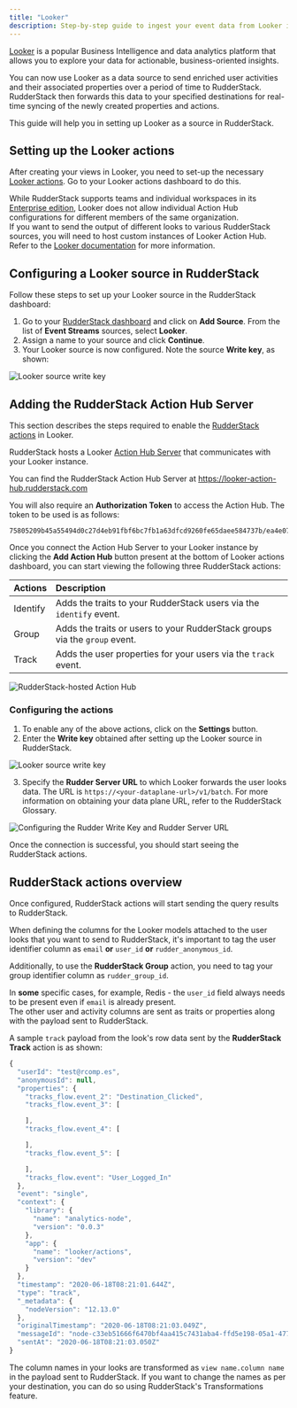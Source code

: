 ```yaml
---
title: "Looker"
description: Step-by-step guide to ingest your event data from Looker into RudderStack.
---
```


[Looker](https://looker.com/) is a popular Business Intelligence and data analytics platform that allows you to explore your data for actionable, business-oriented insights.

You can now use Looker as a data source to send enriched user activities and their associated properties over a period of time to RudderStack. RudderStack then forwards this data to your specified destinations for real-time syncing of the newly created properties and actions.

This guide will help you in setting up Looker as a source in RudderStack.

## Setting up the Looker actions

After creating your views in Looker, you need to set-up the necessary [Looker actions](https://docs.looker.com/admin-options/platform/actions). Go to your Looker actions dashboard to do this.

<div class="warningBlock">
While RudderStack supports teams and individual workspaces in its <a href="https://rudderstack.com/pricing/">Enterprise edition</a>, Looker does not allow individual Action Hub configurations for different members of the same organization.
</div>

<div class="infoBlock">
If you want to send the output of different looks to various RudderStack sources, you will need to host custom instances of Looker Action Hub. Refer to the <a href="https://docs.looker.com/sharing-and-publishing/action-hub#setting_up_a_local_action_hub_server">Looker documentation</a> for more information.
</div>

## Configuring a Looker source in RudderStack

Follow these steps to set up your Looker source in the RudderStack dashboard:

1. Go to your [RudderStack dashboard](https://app.rudderstack.com/) and click on **Add Source**. From the list of **Event Streams** sources, select **Looker**.
2. Assign a name to your source and click **Continue**.
3. Your Looker source is now configured. Note the source **Write key**, as shown:

<img src="../../../assets/event-stream-sources/looker-write-key.png" alt="Looker source write key" />

## Adding the RudderStack Action Hub Server

This section describes the steps required to enable the [RudderStack actions](https://github.com/rudderlabs/actions) in Looker.

RudderStack hosts a Looker [Action Hub Server](https://docs.looker.com/sharing-and-publishing/action-hub#writing_an_action) that communicates with your Looker instance.

<div class="infoBlock">
You can find the RudderStack Action Hub Server at <a href="https://looker-action-hub.rudderstack.com">https://looker-action-hub.rudderstack.com</a>
</div>

You will also require an **Authorization Token** to access the Action Hub. The token to be used is as follows:

```text
75805209b45a55494d0c27d4eb91fbf6bc7fb1a63dfcd9260fe65daee584737b/ea4e074e71c1af9c07bf71f69c1addf7b9a30d458bd7aea4b4e60d6a6a122277b59210186edb7cf21a5ff53a29c68fb89ff5aaf5019570c8a5131484a11e2e3e
```

Once you connect the Action Hub Server to your Looker instance by clicking the **Add Action Hub** button present at the bottom of Looker actions dashboard, you can start viewing the following three RudderStack actions:

| Actions | Description |
| :---- | :------| 
| Identify | Adds the traits to your RudderStack users via the `identify` event. |
| Group | Adds the traits or users to your RudderStack groups via the `group` event. |
| Track | Adds the user properties for your users via the `track` event. |

<img src="../../../assets/event-stream-sources/looker-3.png" alt="RudderStack-hosted Action Hub" />

### Configuring the actions

1. To enable any of the above actions, click on the **Settings** button. 
2. Enter the **Write key** obtained after <Link to="#configuring-a-looker-source-in-rudderstack">setting up the Looker source</Link> in RudderStack.

<img src="../../../assets/event-stream-sources/looker-2.png" alt="Looker source write key" />

3. Specify the **Rudder Server URL** to which Looker forwards the user looks data. The URL is `https://<your-dataplane-url>/v1/batch`. For more information on obtaining your data plane URL, refer to the <Link to="/resources/glossary/#data-plane-url">RudderStack Glossary</Link>.

<img src="../../../assets/event-stream-sources/looker-4.png" alt="Configuring the Rudder Write Key and Rudder Server URL" />

Once the connection is successful, you should start seeing the RudderStack actions.

## RudderStack actions overview

Once configured, RudderStack actions will start sending the query results to RudderStack.

When defining the columns for the Looker models attached to the user looks that you want to send to RudderStack, it's important to tag the user identifier column as `email` **or** `user_id` **or** `rudder_anonymous_id`. 

Additionally, to use the **RudderStack Group** action, you need to tag your group identifier column as `rudder_group_id`.

<div class="infoBlock">
In <strong>some</strong> specific cases, for example, Redis - the <code class="inline-code">user_id</code> field always needs to be present even if <code class="inline-code">email</code> is already present.
</div>

<div class="infoBlock">
The other user and activity columns are sent as traits or properties along with the payload sent to RudderStack.
</div>

A sample `track` payload from the look's row data sent by the **RudderStack Track** action is as shown:

```javascript
{
  "userId": "test@rcomp.es",
  "anonymousId": null,
  "properties": {
    "tracks_flow.event_2": "Destination_Clicked",
    "tracks_flow.event_3": [

    ],
    "tracks_flow.event_4": [

    ],
    "tracks_flow.event_5": [

    ],
    "tracks_flow.event": "User_Logged_In"
  },
  "event": "single",
  "context": {
    "library": {
      "name": "analytics-node",
      "version": "0.0.3"
    },
    "app": {
      "name": "looker/actions",
      "version": "dev"
    }
  },
  "timestamp": "2020-06-18T08:21:01.644Z",
  "type": "track",
  "_metadata": {
    "nodeVersion": "12.13.0"
  },
  "originalTimestamp": "2020-06-18T08:21:03.049Z",
  "messageId": "node-c33eb51666f6470bf4aa415c7431aba4-ffd5e198-05a1-477a-9c2c-85be30749b8b",
  "sentAt": "2020-06-18T08:21:03.050Z"
}
```

<div class="infoBlock">
The column names in your looks are transformed as <code class="inline-code">view name.column name</code> in the payload sent to RudderStack. If you want to change the names as per your destination, you can do so using RudderStack's <Link to="/transformations/">Transformations</Link> feature.
</div>